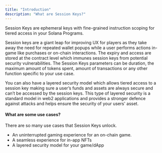 ```yaml
---
title: "Introduction"
description: "What are Session Keys?"
---
```


Session Keys are ephemeral keys with fine-grained instruction scoping for tiered access in your Solana Programs.

Session keys are a giant leap for improving UX for players as they take away the need for repeated wallet popups while a user performs actions in-game like purchases or on-chain interactions. The expiry and access are stored at the contract level which immunes session keys from potential security vulnerabilities. The Session Keys parameters can be duration, the maximum amount of tokens spent, amount of transactions or any other function specific to your use case.


You can also have a layered security model which allows tiered access to a session key making sure a user’s funds and assets are always secure and can’t be accessed by the session keys. 
This type of layered security is a standard model in web2 applications and provides a stronger defence against attacks and helps ensure the security of your users' asset.


#### What are some use cases?

There are so many use cases that Session Keys unlock. 

* An uninterrupted gaming experience for an on-chain game.
* A seamless experience for in-app NFTs
* A layered security model for your game/dApp
